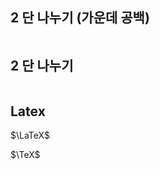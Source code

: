 
## 2 단 나누기 (가운데 공백)

:::::{.columns}
:::{.column width=65%}

:::

:::{.column width=5%}

:::

:::{.column width=30%}

:::
:::::

## 2 단 나누기

:::::{.columns}
:::{.column}

:::


:::{.column}

:::
:::::

## Latex

$\LaTeX$

$\TeX$
